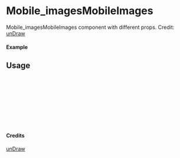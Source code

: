 
<Meta of={Mobile_imagesMobileImages} title="unDraw/Mobile_imagesMobileImages" />

# Mobile_imagesMobileImages

Mobile_imagesMobileImages component with different props.
Credit: [unDraw](https://undraw.co/illustrations)

#### Example

<Canvas of={Mobile_imagesMobileImages.Primary} />

## Usage

```ts
import { Mobile_imagesMobileImages } from "yadl-ui";

const Example = () => {
  return (
      <Mobile_imagesMobileImages />
  );
};

export default Example;
```

#### Credits
[unDraw](https://undraw.co/illustrations)
